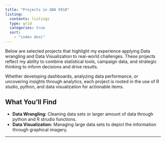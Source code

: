 ```yaml
---
title: "Projects in GBA 5910"
listing: 
  contents: listings
  type: grid
  categories: true
  sort: 
    - "index desc"
---
```


Below are selected projects that highlight my experience applying Data wrangling and Data Visualization to real-world challenges. These projects reflect my ability to combine statistical tools, campaign data, and strategic thinking to inform decisions and drive results.

Whether developing dashboards, analyzing data performance, or uncovering insights through analytics, each project is rooted in the use of R studio, python, and data visualization for actionable items.

## What You’ll Find

- **Data Wrangling:** Cleaning data sets or larger amount of data through python and R strudio functions. 
- **Data Visualization:** Managing large data sets to depict the information through graphical imagery.


---